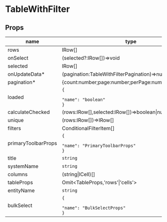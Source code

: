 
# TableWithFilter

## Props

|name|type|default|description|
|----|----|-------|-----------|
|rows|IRow[]|`[]`||
|onSelect|(selected?:IRow[])=&gt;void|||
|selected|IRow[]|`[]`||
|onUpdateData&#42;|(pagination:TableWithFilterPagination)=&gt;number&#124;undefined|||
|pagination&#42;|&#123;count:number;page:number;perPage:number;&#125;|||
|loaded|<code>&#123;<br/><span className="default-prop-spacer"></span><span className="default-prop-spacer"></span><span className="default-prop-spacer"></span> "name": "boolean"<br />&#125;</code>|||
|calculateChecked|(rows:IRow[],selected:IRow[])=&gt;boolean&#124;null|||
|unique|(rows:IRow[])=&gt;IRow[]|||
|filters|ConditionalFilterItem[]|||
|primaryToolbarProps|<code>&#123;<br/><span className="default-prop-spacer"></span><span className="default-prop-spacer"></span><span className="default-prop-spacer"></span> "name": "PrimaryToolbarProps"<br />&#125;</code>|||
|title|`string`|||
|systemName|`string`|||
|columns|(string&#124;ICell)[]|`[]`||
|tableProps|Omit&lt;TableProps,'rows'&#124;'cells'&gt;|||
|entityName|`string`|`'tags'`||
|bulkSelect|<code>&#123;<br/><span className="default-prop-spacer"></span><span className="default-prop-spacer"></span><span className="default-prop-spacer"></span> "name": "BulkSelectProps"<br />&#125;</code>|||



